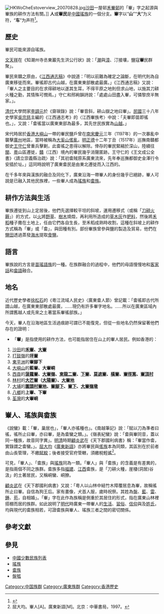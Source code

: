 {{CJK-New-Char|2AA36|block=C}}
[[File:HKWoCheEstoverview_20070828.jpg|thumb]][[沙田_(香港)|沙田]]一屋邨[[禾輋邨|禾輋邨]]的「輋」字之起源與輋族的耕作方法有關。]]
'''{{ruby-py|輋|-{shē}-}}人'''或'''輋民'''是[[中國|中國]][[瑤族|瑤族]]的一個分支。'''輋'''字以“'''山'''”“'''大'''”为义符，“'''车'''”为声符<ref>{{Cite web |url=http://hakka.ncu.edu.tw/hakkastudy/periodical/wordpress/wp-content/uploads/2018/07/8-2-2.pdf |title=畲 - 中央大學客家學院 - 國立中央大學 |accessdate=2019-04-07 |archive-date=2019-04-07 |archive-url=https://web.archive.org/web/20190407191327/http://hakka.ncu.edu.tw/hakkastudy/periodical/wordpress/wp-content/uploads/2018/07/8-2-2.pdf |dead-url=no }}</ref>。

==歷史==
輋民可能來源自瑤族。

[[文天祥|文天祥]]在《知潮州寺丞東巖先生洪公行狀》說：「[[潮州|潮]]與[[漳州|漳]]、汀接壤，鹽寇'''輋'''民群聚」。

輋民來贛之原由，《[[江西通志稿|江西通志稿]]》中說道：「明以前難為確定之論斷，在明代則為自廣東移徙而來。輋徭即古代山越，在廣東東部散處最廣。」《江西通志稿》又說：「輋人之主要目的在求得耕地以遂其生耳，不得平原之地則但求山地，以施其刀耕火種之勤，其情殊可憫焉。」守仁和邢絢韻詩說：「處處山田盡入輋，可憐黎庶半無家。」。

[[清代|清代]]大學問家[[李調元|李調元]]於《齋瑣錄》說：「輋音斜，耕山嶽之地曰輋」。[[中華民國|民國]]三十八年史學家[[吳宗慈|吳宗慈]]主編的《江西通志考》的〈江西輋族考〉中說：「夫輋即苗即徭也。」，又說：「畬徭當以廣東東部為最多，其先世民族實為[[山越|山越]]。」

宋代時居於[[香港|香港]][[大嶼山|大嶼山]]一帶的輋民鹽戶曾在[[南宋|南宋]][[慶元|慶元]]三年（1197年）的一次暴亂中襲擊[[廣州|廣州]]地區，當時被稱為[[大奚山鹽民起義|大奚山傜亂]]。[[明朝|明]][[正德_(明朝)|正德]]十二年丁丑（1517年）巡撫南贛都御史[[王守仁|王守仁]]曾重兵擊剿，此畬徭之患得以解除。倖存的輋民緊縮於深山，陸續往[[閩|閩]]、[[粵|粵]]山區遷徙，[[贛|贛]]（江西）境內的輋民幾乎消聲匿跡。王守仁的《王文成公全書》〈請立崇義縣治疏〉說：「其初畬賊原系廣東流來，先年奉巡撫都御史金澤行令安插於址。」這同時說明了廣東畬民是由東北遷徙而入江西的。

在千多年來與漢族的融合及同化下，廣東沿海一帶輋人的身份幾乎已絕跡，輋人可說是已融入其他民族裡，一些輋人成為[[瑤族|瑤族]]和[[畬族|畬族]]。

==耕作方法與生活==

輋族遷徙到山上定居後，他們先選擇較平坦的斜坡，運用遷移式（或稱「[[刀耕火耨|刀耕火耨]]」）的方式，以[[火|火]]將[[野草|野草]]、[[樹木|樹木]]燒燬，再利用所造成的[[草木灰|草木灰]]作[[肥料|肥料]]，然後將[[禾稻|禾稻]]種子撒在土地上，任由它們各自生長，至禾稻成熟時收割，這種在斜坡上的耕作方式稱為「輋」或「畬」，與田種有別。部份輋族曾參與鹽的製造及貿易，他們在[[鹽田|鹽田]]透過蒸發[[海水|海水]]提取[[食鹽|食鹽]]。

==語言==
輋族說的方言是[[苗瑤語族|苗瑤語族]]的一種。在族群融合的過程中，他們的母語慢慢地和[[客家話|客家話]]和[[畲語|畲語]]融合。

==地名==
近代歷史學者[[徐松石|徐松石]]的《粵江流域人民史》〈廣東畬人節〉曾記載：「畬徭即古代所謂山越，在廣東東部散處最廣，……現仍有許多輋字地名。……所以在廣東區域內所謂舊越人或先來之土著當系輋徭部族。」

今天，輋人在沿海地區生活過痕跡可謂已不能復見，但從一些地名仍然保留著他們存在的證明：

*「'''輋'''」是指使用的耕作方法，也可能指居住在山上的輋人居民。例如香港的：
#[[沙田_(香港)|沙田]]的'''[[禾輋|禾輋]]、[[大輋|大輋]]'''
#[[打鼓嶺_(北區)|打鼓嶺]]的'''[[坪輋|坪輋]]'''
#[[東平洲|東平洲]]的'''輋腳下'''
#[[大嶼山|大嶼山]]的'''藍輋、大輋峒'''
#[[西貢區|西貢]]的'''[[菠蘿輋|菠蘿輋]]、[[大輋嶺|大輋嶺]]、[[東龍二輋|東龍二輋]]、[[下輋_(西貢)|下輋]]、[[莫遮輋|莫遮輋]]、[[橫輋|橫輋]]、[[輋徑篤|輋徑篤]]、[[輋頂村|輋頂村]]'''
#[[林村|林村]]的'''[[大芒輋|大芒輋]]（[[大陽輋|大陽輋]]）、[[大輋地|大輋地]]'''
#[[大埔_(香港)|大埔]]的'''[[圍頭村_(大埔)|圍頭村]][[輋地_(大埔)|輋地]]、[[輋腳下|輋腳下]]、[[輋下|輋下]]、[[大輋嶺墩|大輋嶺墩]]'''
#[[八鄉|八鄉]]的'''上輋、下輋'''
#[[荃灣|荃灣]]的'''大輋峒'''

== 輋人、瑤族與畬族 ==
《說蠻》載：「輋，巢居也」，「輋人亦徭種也」。《南越筆記》說：「賦以刀為準者曰徭，徭所止曰輋，亦曰輋，是為畬蠻之類。」。《嶺表紀蠻》說：「畬與輋同音，蓋以同一種族，故音同字異」。[[明朝|明]][[清|清]]時期[[顧炎武|顧炎武]]在《天下郡國利病書》稱：「輋當作畬，實錄謂之畬蠻。」。[[屈大均|屈大均]]《[[廣東新語|廣東新語]]》亦將輋民與[[傜族|傜族]]本為同類，其區別在於前者由山長管理，不繳[[賦稅|賦稅]]；後者接受官府管轄，須繳稅輕[[徭役|徭]]<ref>屈大均。輋人[A]。廣東新語[M]。北京：中華書局，1997。</ref>。

可見，「輋人」、「畬族」與[[瑤族|瑤族]]同為一類。「輋人」與「畬族」的含義是有差異的，是指兩個不同之族群。畬族多指[[福建|福建]]、[[江西|江西]]畬族，是「刀耕火種，崖棲(洞居)谷汲」的土著居民，又稱峒蠻、峒獠。 

[[顧炎武|顧炎武]]在《天下郡國利病書》又說：「粵人以山林中結竹木障覆居息為輋，故稱徭所止曰輋。自信為狗王后。家有畫像，犬首人服，歲時祝祭。其姓為[[盤姓|盤]]、[[藍姓|藍]]、[[雷姓|雷]]、[[鍾姓|鍾]]、[[苟姓|苟]]，自相婚」。「輋」字在此作為族稱是側重於其居住的形式，指在廣東山林裡搭棚而居的族群。如此說明了[[明代|明代]]時廣東一帶輋人的[[生活|生活]]、[[習俗|習俗]]、[[信仰|信仰]]與及[[姓氏|姓氏]]，均與現代的畬族相若，可證畬族與輋人、瑤族三者之間的密切關係。

==參考文獻==
{{reflist}}

==參見==
*[[中國少數民族列表|中國少數民族列表]]
* [[瑤族|瑤族]]
* [[畬族|畬族]]
* [[盤瓠|盤瓠]]

[[Category:中国族群|Category:中国族群]]
[[Category:廣東族群|Category:廣東族群]]
[[Category:香港歷史|Category:香港歷史]]